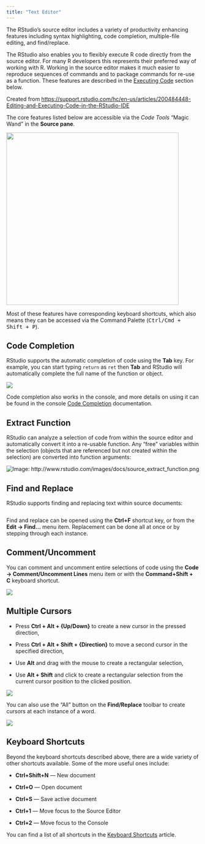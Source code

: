 ```yaml
---
title: "Text Editor"
---
```


The RStudio's source editor includes a variety of productivity enhancing features including syntax highlighting, code completion, multiple-file editing, and find/replace.

The RStudio also enables you to flexibly execute R code directly from the source editor. For many R developers this represents their preferred way of working with R. Working in the source editor makes it much easier to reproduce sequences of commands and to package commands for re-use as a function. These features are described in the [Executing Code](https://support.rstudio.com/hc/en-us/articles/200484448-Editing-and-Executing-Code-in-the-RStudio-IDE#executing) section below.

Created from <https://support.rstudio.com/hc/en-us/articles/200484448-Editing-and-Executing-Code-in-the-RStudio-IDE>

The core features listed below are accessible via the *Code Tools* "Magic Wand" in the **Source pane**.

![](images/code-tools.png){fig-alt="Screenshot of the Code Tools dropdown" width="450"}

Most of these features have corresponding keyboard shortcuts, which also means they can be accessed via the Command Palette (<kbd>Ctrl/Cmd + Shift + P</kbd>).

## Code Completion

RStudio supports the automatic completion of code using the **Tab** key. For example, you can start typing `return` as `ret` then **Tab** and RStudio will automatically complete the full name of the function or object.

![](images/tab-completion.png){fig-alt="Screenshot of RStudio's autocompletion of the 'return' function"}

Code completion also works in the console, and more details on using it can be found in the console [Code Completion](https://support.rstudio.com/hc/en-us/articles/200404846-Working-in-the-Console) documentation.

## Extract Function

RStudio can analyze a selection of code from within the source editor and automatically convert it into a re-usable function. Any "free" variables within the selection (objects that are referenced but not created within the selection) are converted into function arguments:

![](images/extract-function-dropdown.png "Image: http://www.rstudio.com/images/docs/source_extract_function.png"){fig-alt="Screenshot of the Code Tools > Extract Function button"}

## Find and Replace

RStudio supports finding and replacing text within source documents:

![](images/find-replace.png "Image: http://www.rstudio.com/images/docs/source_find_replace.png"){alt=""}

Find and replace can be opened using the **Ctrl+F** shortcut key, or from the **Edit -\> Find\...** menu item. Replacement can be done all at once or by stepping through each instance.

## Comment/Uncomment

You can comment and uncomment entire selections of code using the **Code -\> Comment/Uncomment Lines** menu item or with the **Command+Shift + C** keyboard shortcut.

![](images/comment-uncomment.png){fig-alt="Screenshot of the 'Comment/Uncomment Lines' button" }

## Multiple Cursors

-   Press **Ctrl + Alt + {Up/Down}** to create a new cursor in the pressed direction,

-   Press **Ctrl + Alt + Shift + {Direction}** to move a second cursor in the specified direction,

-   Use **Alt** and drag with the mouse to create a rectangular selection,

-   Use **Alt + Shift** and click to create a rectangular selection from the current cursor position to the clicked position.

![](images/multicursor-lines.png){fig-alt="Screenshot of multiple cursors across 3 lines of code"}

You can also use the "All" button on the **Find/Replace** toolbar to create cursors at each instance of a word.

![](images/multicursor-find-replace.png){fig-alt="Screenshot of 3 cursors, one at each instance of the searched term in the current R script."}

## Keyboard Shortcuts

Beyond the keyboard shortcuts described above, there are a wide variety of other shortcuts available. Some of the more useful ones include:

-   **Ctrl+Shift+N** --- New document

-   **Ctrl+O** --- Open document

-   **Ctrl+S** --- Save active document

-   **Ctrl+1** --- Move focus to the Source Editor

-   **Ctrl+2** --- Move focus to the Console

You can find a list of all shortcuts in the [Keyboard Shortcuts](https://support.rstudio.com/hc/en-us/articles/200711853-Keyboard-Shortcuts) article.
